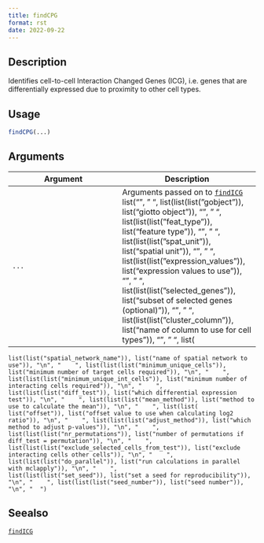 ```yaml
--- 
title: findCPG 
format: rst 
date: 2022-09-22 
--- 
```


## Description

Identifies cell-to-cell Interaction Changed Genes (ICG),
 i.e. genes that are differentially expressed due to proximity to other cell types.


## Usage

```r
findCPG(...)
```


## Arguments

Argument      |Description
------------- |----------------
`...`     |      Arguments passed on to [`findICG`](#findicg)   list("\n", "    ", list(list(list("gobject")), list("giotto object")), "\n", "    ", list(list(list("feat_type")), list("feature type")), "\n", "    ", list(list(list("spat_unit")), list("spatial unit")), "\n", "    ", list(list(list("expression_values")), list("expression values to use")), "\n", "    ", list(list(list("selected_genes")), list("subset of selected genes (optional)")), "\n", "    ", list(list(list("cluster_column")), list("name of column to use for cell types")), "\n", "    ", list(
    list(list("spatial_network_name")), list("name of spatial network to use")), "\n", "    ", list(list(list("minimum_unique_cells")), list("minimum number of target cells required")), "\n", "    ", list(list(list("minimum_unique_int_cells")), list("minimum number of interacting cells required")), "\n", "    ", list(list(list("diff_test")), list("which differential expression test")), "\n", "    ", list(list(list("mean_method")), list("method to use to calculate the mean")), "\n", "    ", list(list(
    list("offset")), list("offset value to use when calculating log2 ratio")), "\n", "    ", list(list(list("adjust_method")), list("which method to adjust p-values")), "\n", "    ", list(list(list("nr_permutations")), list("number of permutations if diff_test = permutation")), "\n", "    ", list(list(list("exclude_selected_cells_from_test")), list("exclude interacting cells other cells")), "\n", "    ", list(list(list("do_parallel")), list("run calculations in parallel with mclapply")), "\n", "    ", 
    list(list(list("set_seed")), list("set a seed for reproducibility")), "\n", "    ", list(list(list("seed_number")), list("seed number")), "\n", "  ")


## Seealso

[`findICG`](#findicg)


